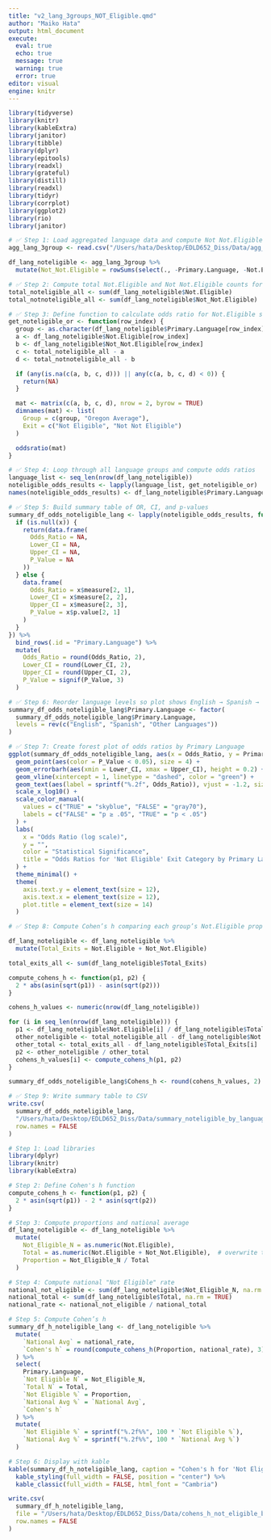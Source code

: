 ```yaml
---
title: "v2_lang_3groups_NOT_Eligible.qmd"
author: "Maiko Hata"
output: html_document
execute: 
  eval: true 
  echo: true
  message: true 
  warning: true
  error: true
editor: visual
engine: knitr
---
```


```r
library(tidyverse)
library(knitr)
library(kableExtra)
library(janitor)
library(tibble)
library(dplyr)
library(epitools)
library(readxl)
library(grateful)
library(distill)
library(readxl)
library(tidyr)
library(corrplot)
library(ggplot2)
library(rio)
library(janitor)
```

```r
# ✅ Step 1: Load aggregated language data and compute Not Not.Eligible column
agg_lang_3group <- read.csv("/Users/hata/Desktop/EDLD652_Diss/Data/agg_by_lang_3group.csv")

df_lang_noteligible <- agg_lang_3group %>%
  mutate(Not_Not.Eligible = rowSums(select(., -Primary.Language, -Not.Eligible)))

```

```r
# ✅ Step 2: Compute total Not.Eligible and Not Not.Eligible counts for all of Oregon
total_noteligible_all <- sum(df_lang_noteligible$Not.Eligible)
total_notnoteligible_all <- sum(df_lang_noteligible$Not_Not.Eligible)

```

```r
# ✅ Step 3: Define function to calculate odds ratio for Not.Eligible status by language
get_noteligible_or <- function(row_index) {
  group <- as.character(df_lang_noteligible$Primary.Language[row_index])
  a <- df_lang_noteligible$Not.Eligible[row_index]
  b <- df_lang_noteligible$Not_Not.Eligible[row_index]
  c <- total_noteligible_all - a
  d <- total_notnoteligible_all - b

  if (any(is.na(c(a, b, c, d))) || any(c(a, b, c, d) < 0)) {
    return(NA)
  }

  mat <- matrix(c(a, b, c, d), nrow = 2, byrow = TRUE)
  dimnames(mat) <- list(
    Group = c(group, "Oregon Average"),
    Exit = c("Not Eligible", "Not Not Eligible")
  )

  oddsratio(mat)
}

```

```r
# ✅ Step 4: Loop through all language groups and compute odds ratios
language_list <- seq_len(nrow(df_lang_noteligible))
noteligible_odds_results <- lapply(language_list, get_noteligible_or)
names(noteligible_odds_results) <- df_lang_noteligible$Primary.Language

```

```r
# ✅ Step 5: Build summary table of OR, CI, and p-values
summary_df_odds_noteligible_lang <- lapply(noteligible_odds_results, function(x) {
  if (is.null(x)) {
    return(data.frame(
      Odds_Ratio = NA,
      Lower_CI = NA,
      Upper_CI = NA,
      P_Value = NA
    ))
  } else {
    data.frame(
      Odds_Ratio = x$measure[2, 1],
      Lower_CI = x$measure[2, 2],
      Upper_CI = x$measure[2, 3],
      P_Value = x$p.value[2, 1]
    )
  }
}) %>%
  bind_rows(.id = "Primary.Language") %>%
  mutate(
    Odds_Ratio = round(Odds_Ratio, 2),
    Lower_CI = round(Lower_CI, 2),
    Upper_CI = round(Upper_CI, 2),
    P_Value = signif(P_Value, 3)
  )

```

```r
# ✅ Step 6: Reorder language levels so plot shows English → Spanish → Other Languages
summary_df_odds_noteligible_lang$Primary.Language <- factor(
  summary_df_odds_noteligible_lang$Primary.Language,
  levels = rev(c("English", "Spanish", "Other Languages"))
)

```

```r
# ✅ Step 7: Create forest plot of odds ratios by Primary Language
ggplot(summary_df_odds_noteligible_lang, aes(x = Odds_Ratio, y = Primary.Language)) +
  geom_point(aes(color = P_Value < 0.05), size = 4) +
  geom_errorbarh(aes(xmin = Lower_CI, xmax = Upper_CI), height = 0.2) +
  geom_vline(xintercept = 1, linetype = "dashed", color = "green") +
  geom_text(aes(label = sprintf("%.2f", Odds_Ratio)), vjust = -1.2, size = 3.5) +
  scale_x_log10() +
  scale_color_manual(
    values = c("TRUE" = "skyblue", "FALSE" = "gray70"),
    labels = c("FALSE" = "p ≥ .05", "TRUE" = "p < .05")
  ) +
  labs(
    x = "Odds Ratio (log scale)",
    y = "",
    color = "Statistical Significance",
    title = "Odds Ratios for 'Not Eligible' Exit Category by Primary Language (Oregon)"
  ) +
  theme_minimal() +
  theme(
    axis.text.y = element_text(size = 12),
    axis.text.x = element_text(size = 12),
    plot.title = element_text(size = 14)
  )

```

```r
# ✅ Step 8: Compute Cohen’s h comparing each group’s Not.Eligible proportion to the rest of Oregon

df_lang_noteligible <- df_lang_noteligible %>%
  mutate(Total_Exits = Not.Eligible + Not_Not.Eligible)

total_exits_all <- sum(df_lang_noteligible$Total_Exits)

compute_cohens_h <- function(p1, p2) {
  2 * abs(asin(sqrt(p1)) - asin(sqrt(p2)))
}

cohens_h_values <- numeric(nrow(df_lang_noteligible))

for (i in seq_len(nrow(df_lang_noteligible))) {
  p1 <- df_lang_noteligible$Not.Eligible[i] / df_lang_noteligible$Total_Exits[i]
  other_noteligible <- total_noteligible_all - df_lang_noteligible$Not.Eligible[i]
  other_total <- total_exits_all - df_lang_noteligible$Total_Exits[i]
  p2 <- other_noteligible / other_total
  cohens_h_values[i] <- compute_cohens_h(p1, p2)
}

summary_df_odds_noteligible_lang$Cohens_h <- round(cohens_h_values, 2)

```

```r
# ✅ Step 9: Write summary table to CSV
write.csv(
  summary_df_odds_noteligible_lang,
  "/Users/hata/Desktop/EDLD652_Diss/Data/summary_noteligible_by_language.csv",
  row.names = FALSE
)

```

```r
# Step 1: Load libraries
library(dplyr)
library(knitr)
library(kableExtra)

# Step 2: Define Cohen's h function
compute_cohens_h <- function(p1, p2) {
  2 * asin(sqrt(p1)) - 2 * asin(sqrt(p2))
}

# Step 3: Compute proportions and national average
df_lang_noteligible <- df_lang_noteligible %>%
  mutate(
    Not_Eligible_N = as.numeric(Not.Eligible),
    Total = as.numeric(Not.Eligible + Not_Not.Eligible),  # overwrite to ensure consistency
    Proportion = Not_Eligible_N / Total
  )

# Step 4: Compute national "Not Eligible" rate
national_not_eligible <- sum(df_lang_noteligible$Not_Eligible_N, na.rm = TRUE)
national_total <- sum(df_lang_noteligible$Total, na.rm = TRUE)
national_rate <- national_not_eligible / national_total

# Step 5: Compute Cohen’s h
summary_df_h_noteligible_lang <- df_lang_noteligible %>%
  mutate(
    `National Avg` = national_rate,
    `Cohen's h` = round(compute_cohens_h(Proportion, national_rate), 3)
  ) %>%
  select(
    Primary.Language,
    `Not Eligible N` = Not_Eligible_N,
    `Total N` = Total,
    `Not Eligible %` = Proportion,
    `National Avg %` = `National Avg`,
    `Cohen's h`
  ) %>%
  mutate(
    `Not Eligible %` = sprintf("%.2f%%", 100 * `Not Eligible %`),
    `National Avg %` = sprintf("%.2f%%", 100 * `National Avg %`)
  )

# Step 6: Display with kable
kable(summary_df_h_noteligible_lang, caption = "Cohen's h for 'Not Eligible' Exit Rates by Primary Language (Oregon)") %>%
  kable_styling(full_width = FALSE, position = "center") %>%
  kable_classic(full_width = FALSE, html_font = "Cambria")

```

```r
write.csv(
  summary_df_h_noteligible_lang,
  file = "/Users/hata/Desktop/EDLD652_Diss/Data/cohens_h_not_eligible_by_3language_OR.csv",
  row.names = FALSE
)

```
